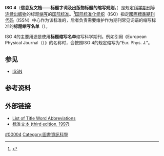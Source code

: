 '''ISO 4'''（'''信息及文档——标题字词及出版物标题的缩写规则'''，{{lang-en|Information and documentation – Rules for the abbreviation of title words and titles of publications}}）是规定[[科学期刊|科学期刊]]等[[期刊|连续出版物]]的标题[[缩写|缩写]]的[[國際標準化組織|国际标准]]。<ref>{{cite web|url=http://www.issn.org/services/online-services/access-to-the-ltwa/|title=Online services: Access to the LTWA|publisher=International Standard Serial Number International Centre|accessdate=22 October 2014|archive-date=2018-07-07|archive-url=https://web.archive.org/web/20180707185635/http://www.issn.org/services/online-services/access-to-the-ltwa/|dead-url=no}}</ref>[[国际标准化组织|国际标准化组织]]（ISO）指定[[國際標準期刊號|國際標準期刊代码]]（ISSN）中心作为该标准的{{Link-en|登记机关|Registration authority}}，后者负责需要维护作为期刊常见词语的缩写标准的'''标题缩写名单'''（{{lang-en|List of Title Word Abbreviations}}）。

ISO 4的主要用途是使用'''标题缩写名单'''缩写科学期刊。例如引用《European Physical Journal（{{Link-en|欧洲物理杂志|European Physical Journal}}）》的名称时，会按照ISO 4的规定缩写为“Eur. Phys. J.”。

==参见==
* [[國際標準期刊號|ISSN]]

==参考资料==
{{Reflist}}

==外部链接==
*[http://www.issn.org/2-22661-LTWA-online.php List of Title Word Abbreviations]{{Wayback|url=http://www.issn.org/2-22661-LTWA-online.php |date=20131203020457 }}
*[https://web.archive.org/web/20180328190032/http://www.uai.cl/images/sitio/biblioteca/citas/ISO_4_1997en.pdf 标准文本 (third edition, 1997)]

{{ISO}}

[[Category:ISO標準|#00004]]
[[Category:圖書資訊科學|Category:圖書資訊科學]]